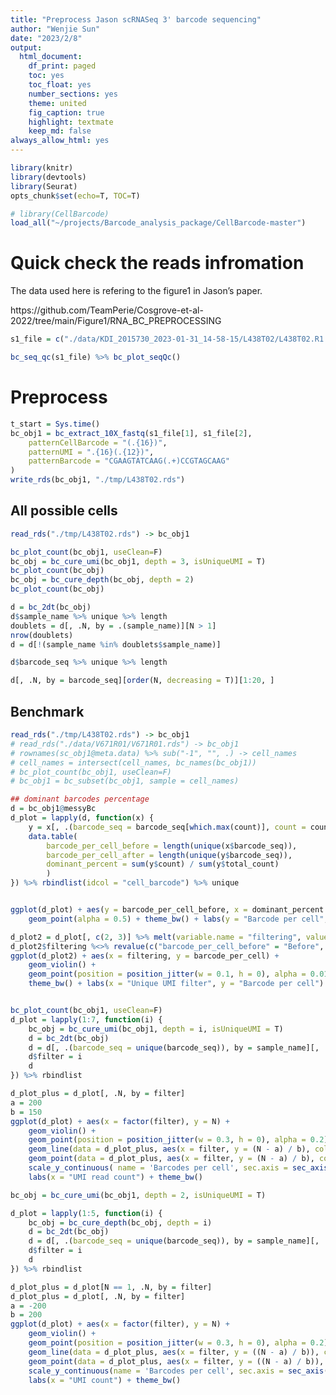 ```yaml
---
title: "Preprocess Jason scRNASeq 3' barcode sequencing"
author: "Wenjie Sun"
date: "2023/2/8"
output:
  html_document:
    df_print: paged
    toc: yes
    toc_float: yes
    number_sections: yes
    theme: united 
    fig_caption: true
    highlight: textmate
    keep_md: false
always_allow_html: yes
---
```


```r
library(knitr)
library(devtools)
library(Seurat)
opts_chunk$set(echo=T, TOC=T)
```

```r
# library(CellBarcode)
load_all("~/projects/Barcode_analysis_package/CellBarcode-master")
```

# Quick check the reads infromation

The data used here is refering to the figure1 in Jason's paper.

https://github.com/TeamPerie/Cosgrove-et-al-2022/tree/main/Figure1/RNA_BC_PREPROCESSING 

```r
s1_file = c("./data/KDI_2015730_2023-01-31_14-58-15/L438T02/L438T02.R1.fastq.gz", "./data/KDI_2015730_2023-01-31_14-58-15/L438T02/L438T02.R2.fastq.gz")

bc_seq_qc(s1_file) %>% bc_plot_seqQc()
```

# Preprocess

```r
t_start = Sys.time()
bc_obj1 = bc_extract_10X_fastq(s1_file[1], s1_file[2], 
    patternCellBarcode = "(.{16})",
    patternUMI = ".{16}(.{12})",
    patternBarcode = "CGAAGTATCAAG(.+)CCGTAGCAAG"
)
write_rds(bc_obj1, "./tmp/L438T02.rds")
```

## All possible cells

```r
read_rds("./tmp/L438T02.rds") -> bc_obj1

bc_plot_count(bc_obj1, useClean=F)
bc_obj = bc_cure_umi(bc_obj1, depth = 3, isUniqueUMI = T)
bc_plot_count(bc_obj)
bc_obj = bc_cure_depth(bc_obj, depth = 2)
bc_plot_count(bc_obj)

d = bc_2dt(bc_obj)
d$sample_name %>% unique %>% length
doublets = d[, .N, by = .(sample_name)][N > 1]
nrow(doublets)
d = d[!(sample_name %in% doublets$sample_name)]

d$barcode_seq %>% unique %>% length

d[, .N, by = barcode_seq][order(N, decreasing = T)][1:20, ]
```

## Benchmark

```r
read_rds("./tmp/L438T02.rds") -> bc_obj1
# read_rds("./data/V671R01/V671R01.rds") -> bc_obj1
# rownames(sc_obj1@meta.data) %>% sub("-1", "", .) -> cell_names
# cell_names = intersect(cell_names, bc_names(bc_obj1))
# bc_plot_count(bc_obj1, useClean=F)
# bc_obj1 = bc_subset(bc_obj1, sample = cell_names)

## dominant barcodes percentage
d = bc_obj1@messyBc
d_plot = lapply(d, function(x) {
    y = x[, .(barcode_seq = barcode_seq[which.max(count)], count = count[which.max(count)], total_count = sum(count)), by = .(umi_seq)]
    data.table(
        barcode_per_cell_before = length(unique(x$barcode_seq)),
        barcode_per_cell_after = length(unique(y$barcode_seq)),
        dominant_percent = sum(y$count) / sum(y$total_count)
        )
}) %>% rbindlist(idcol = "cell_barcode") %>% unique


ggplot(d_plot) + aes(y = barcode_per_cell_before, x = dominant_percent * 100) +
    geom_point(alpha = 0.5) + theme_bw() + labs(y = "Barcode per cell", x = "Dominant barcode %")

d_plot2 = d_plot[, c(2, 3)] %>% melt(variable.name = "filtering", value.name = "barcode_per_cell")
d_plot2$filtering %<>% revalue(c("barcode_per_cell_before" = "Before", "barcode_per_cell_after" = "After"))
ggplot(d_plot2) + aes(x = filtering, y = barcode_per_cell) + 
    geom_violin() +
    geom_point(position = position_jitter(w = 0.1, h = 0), alpha = 0.01) + 
    theme_bw() + labs(x = "Unique UMI filter", y = "Barcode per cell") + scale_y_log10()


bc_plot_count(bc_obj1, useClean=F)
d_plot = lapply(1:7, function(i) {
    bc_obj = bc_cure_umi(bc_obj1, depth = i, isUniqueUMI = T)
    d = bc_2dt(bc_obj)
    d = d[, .(barcode_seq = unique(barcode_seq)), by = sample_name][, .N, by = sample_name]
    d$filter = i
    d
}) %>% rbindlist

d_plot_plus = d_plot[, .N, by = filter]
a = 200
b = 150
ggplot(d_plot) + aes(x = factor(filter), y = N) + 
    geom_violin() +
    geom_point(position = position_jitter(w = 0.3, h = 0), alpha = 0.2) +
    geom_line(data = d_plot_plus, aes(x = filter, y = (N - a) / b), color = "red") +
    geom_point(data = d_plot_plus, aes(x = filter, y = (N - a) / b), color = "red") +
    scale_y_continuous( name = 'Barcodes per cell', sec.axis = sec_axis(~ (. * b + a),name = "Cell number"))+
    labs(x = "UMI read count") + theme_bw()

bc_obj = bc_cure_umi(bc_obj1, depth = 2, isUniqueUMI = T)

d_plot = lapply(1:5, function(i) {
    bc_obj = bc_cure_depth(bc_obj, depth = i)
    d = bc_2dt(bc_obj)
    d = d[, .(barcode_seq = unique(barcode_seq)), by = sample_name][, .N, by = sample_name]
    d$filter = i
    d
}) %>% rbindlist

d_plot_plus = d_plot[N == 1, .N, by = filter]
d_plot_plus = d_plot[, .N, by = filter]
a = -200
b = 200
ggplot(d_plot) + aes(x = factor(filter), y = N) + 
    geom_violin() +
    geom_point(position = position_jitter(w = 0.3, h = 0), alpha = 0.2) +
    geom_line(data = d_plot_plus, aes(x = filter, y = ((N - a) / b)), color = "red") +
    geom_point(data = d_plot_plus, aes(x = filter, y = ((N - a) / b)), color = "red") +
    scale_y_continuous(name = 'Barcodes per cell', sec.axis = sec_axis(~ (. * b + a), name = "Cell has \n Unique barcode")) +
    labs(x = "UMI count") + theme_bw()
```

